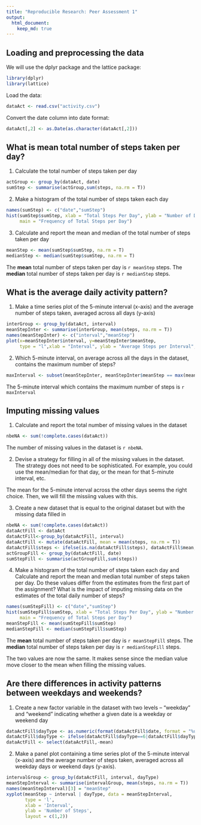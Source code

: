 ```yaml
---
title: "Reproducible Research: Peer Assessment 1"
output: 
  html_document:
    keep_md: true
---
```



## Loading and preprocessing the data

We will use the dplyr package and the lattice package:
```r
library(dplyr)
library(lattice)
```

Load the data:
```r
dataAct <- read.csv("activity.csv")
```

Convert the date column into date format:
```r
dataAct[,2] <- as.Date(as.character(dataAct[,2]))
```

## What is mean total number of steps taken per day?

1. Calculate the total number of steps taken per day
```r
actGroup <- group_by(dataAct, date)
sumStep <- summarise(actGroup,sum(steps, na.rm = T))
```

2. Make a histogram of the total number of steps taken each day
```r
names(sumStep) <- c("date","sumStep")
hist(sumStep$sumStep, xlab = "Total Steps Per Day", ylab = "Number of Days", breaks = 10,
     main = "Frequency of Total Steps per Day")
```

3. Calculate and report the mean and median of the total number of steps taken per day
```r
meanStep <- mean(sumStep$sumStep, na.rm = T)
medianStep <- median(sumStep$sumStep, na.rm = T)
```
The **mean** total number of steps taken per day is `r meanStep` steps.
The **median** total number of steps taken per day is `r medianStep` steps.


## What is the average daily activity pattern?

1. Make a time series plot of the 5-minute interval (x-axis) and the average number of steps taken, averaged across all days (y-axis)
```r
interGroup <- group_by(dataAct, interval)
meanStepInter <- summarise(interGroup, mean(steps, na.rm = T))
names(meanStepInter) <- c("interval","meanStep")
plot(x=meanStepInter$interval, y=meanStepInter$meanStep,
     type = "l",xlab = "Interval", ylab = "Average Steps per Interval", main = "Average Daily Activity Pattern")
```

2. Which 5-minute interval, on average across all the days in the dataset, contains the maximum number of steps?
```r
maxInterval <- subset(meanStepInter, meanStepInter$meanStep == max(meanStepInter$meanStep))$interval
```

The 5-minute interval which contains the maximum number of steps is `r maxInterval`


## Imputing missing values

1. Calculate and report the total number of missing values in the dataset
```r
nbeNA <- sum(!complete.cases(dataAct))
```
The number of missing values in the dataset is `r nbeNA`.

2. Devise a strategy for filling in all of the missing values in the dataset. The strategy does not need to be sophisticated. For example, you could use the mean/median for that day, or the mean for that 5-minute interval, etc.

The mean for the 5-minute interval across the other days seems the right choice. Then, we will fill the missiing values with this.

3. Create a new dataset that is equal to the original dataset but with the missing data filled in

```r
nbeNA <- sum(!complete.cases(dataAct))
dataActFill <- dataAct
dataActFill<-group_by(dataActFill, interval)
dataActFill <- mutate(dataActFill, mean = mean(steps, na.rm = T))
dataActFill$steps <- ifelse(is.na(dataActFill$steps), dataActFill$mean, dataActFill$steps)
actGroupFill <- group_by(dataActFill, date)
sumStepFill <- summarise(actGroupFill,sum(steps))
```

4. Make a histogram of the total number of steps taken each day and Calculate and report the mean and median total number of steps taken per day. Do these values differ from the estimates from the first part of the assignment? What is the impact of imputing missing data on the estimates of the total daily number of steps?
```r
names(sumStepFill) <- c("date","sumStep")
hist(sumStepFill$sumStep, xlab = "Total Steps Per Day", ylab = "Number of Days", breaks = 10,
     main = "Frequency of Total Steps per Day")
meanStepFill <- mean(sumStepFill$sumStep)
medianStepFill <- median(sumStepFill$sumStep)
```
The **mean** total number of steps taken per day is `r meanStepFill` steps.
The **median** total number of steps taken per day is `r medianStepFill` steps.

The two values are now the same. It makes sense since the median value move closer to the mean when filling the missing values.

## Are there differences in activity patterns between weekdays and weekends?

1. Create a new factor variable in the dataset with two levels – “weekday” and “weekend” indicating whether a given date is a weekday or weekend day
```r
dataActFill$dayType <- as.numeric(format(dataActFill$date, format = "%u"))
dataActFill$dayType <- ifelse(dataActFill$dayType==6|dataActFill$dayType==7, "weekend", "weekday")
dataActFill <- select(dataActFill,-mean)
```

2. Make a panel plot containing a time series plot of the 5-minute interval (x-axis) and the average number of steps taken, averaged across all weekday days or weekend days (y-axis).

```r
intervalGroup <- group_by(dataActFill, interval, dayType)
meanStepInterval <- summarise(intervalGroup, mean(steps, na.rm = T))
names(meanStepInterval)[3] = "meanStep"
xyplot(meanStep ~ interval | dayType, data = meanStepInterval,
       type = 'l',
       xlab = 'Interval',
       ylab = 'Number of Steps',
       layout = c(1,2))
```